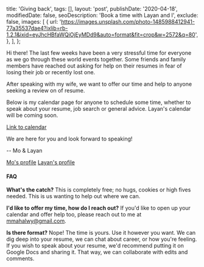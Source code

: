 
  title: 'Giving back',
  tags: [],
  layout: 'post',
  publishDate: '2020-04-18',
  modifiedDate: false,
  seoDescription: 'Book a time with Layan and I',
  exclude: false,
  images: [
    {
      url:
        'https://images.unsplash.com/photo-1485988412941-77a35537dae4?ixlib=rb-1.2.1&ixid=eyJhcHBfaWQiOjEyMDd9&auto=format&fit=crop&w=2572&q=80',
    },
  ],
};

<BlogMeta meta={meta} />

Hi there!
The last few weeks have been a very stressful time for everyone as we go through these world events together.
Some friends and family members have reached out asking for help on their resumes in fear of losing their job or recently lost one.

After speaking with my wife, we want to offer our time and help to anyone seeking a review on of resume.

Below is my calendar page for anyone to schedule some time, whether to speak about your resume, job search or general advice. Layan's calendar will be coming soon.

[Link to calendar](https://x.ai/calendar/mmahalwy/resume)

We are here for you and look forward to speaking!

-- Mo & Layan

[Mo's profile](http://linkedin.com/in/mmahalwy)
[Layan's profile](https://www.linkedin.com/in/layan-kutob-1a05a521/)

#### FAQ

**What's the catch?**
This is completely free; no hugs, cookies or high fives needed. This is us wanting to help out where we can.

**I'd like to offer my time, how do I reach out?**
If you'd like to open up your calendar and offer help too, please reach out to me at [mmahalwy@gmail.com](mailto:mmahalwy@gmail.com).

**Is there format?**
Nope! The time is yours. Use it however you want. We can dig deep into your resume, we can chat about career, or how you're feeling.
If you wish to speak about your resume, we'd recommend putting it on Google Docs and sharing it. That way, we can collaborate with
edits and comments.
